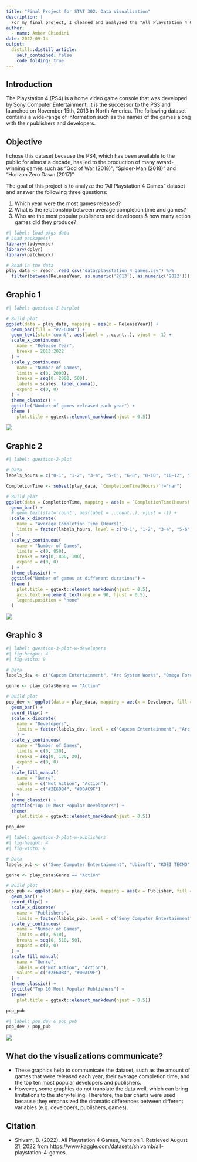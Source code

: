 ```yaml
---
title: "Final Project for STAT 302: Data Visualization"
description: |
  For my final project, I cleaned and analyzed the "All Playstation 4 Games" dataset. 
author:
  - name: Amber Chiodini
date: 2022-09-14
output:
  distill::distill_article:
    self_contained: false
    code_folding: true
---
```

## Introduction 

The Playstation 4 (PS4) is a home video game console that was developed by Sony Computer Entertainment. It is the successor to the PS3 and launched on November 15th, 2013 in North America. The following dataset contains a wide-range of information such as the names of the games along with their publishers and developers. 

## Objective 

I chose this dataset because the PS4, which has been available to the public for almost a decade, has led to the production of many award-winning games such as “God of War (2018)”, “Spider-Man (2018)” and “Horizon Zero Dawn (2017)”. 

The goal of this project is to analyze the "All Playstation 4 Games" dataset and answer the following three questions: 

1. Which year were the most games released?
2. What is the relationship between average completion time and games? 
3. Who are the most popular publishers and developers & how many action games did they produce?

```r
#| label: load-pkgs-data
# Load package(s)
library(tidyverse)
library(dplyr)
library(patchwork)

# Read in the data 
play_data <- readr::read_csv("data/playstation_4_games.csv") %>% 
  filter(between(ReleaseYear, as.numeric('2013'), as.numeric('2022')))
```

## Graphic 1

```r
#| label: question-1-barplot

# Build plot
ggplot(data = play_data, mapping = aes(x = ReleaseYear)) +
  geom_bar(fill = "#2E6DB4") + 
  geom_text(stat='count', aes(label = ..count..), vjust = -1) +
  scale_x_continuous(
    name = "Release Year", 
    breaks = 2013:2022
  ) + 
  scale_y_continuous(
    name = "Number of Games", 
    limits = c(0, 2000),
    breaks = seq(0, 2000, 500),
    labels = scales::label_comma(), 
    expand = c(0, 0) 
  ) + 
  theme_classic() +
  ggtitle("Number of games released each year") +
  theme (
    plot.title = ggtext::element_markdown(hjust = 0.5))
```


![](images/plot1.png)

## Graphic 2 

```r
#| label: question-2-plot

# Data 
labels_hours = c("0-1", "1-2", "3-4", "5-6", "6-8", "8-10", "10-12", "12-15", "15-20", "20-25", "25-30", "30-35", "35-40", "40-50", "50-60", "60-80", "80-100", "100-120", "120-150", "150-200", "200+")

CompletionTime <- subset(play_data, `CompletionTime(Hours)`!="nan")

# Build plot 
ggplot(data = CompletionTime, mapping = aes(x = `CompletionTime(Hours)`, fill = `CompletionTime(Hours)`)) + 
  geom_bar() + 
  # geom_text(stat='count', aes(label = ..count..), vjust = -1) + 
  scale_x_discrete(
    name = "Average Completion Time (Hours)", 
    limits = factor(labels_hours, level = c("0-1", "1-2", "3-4", "5-6", "6-8", "8-10", "10-12", "12-15", "15-20", "20-25", "25-30", "30-35", "35-40", "40-50", "50-60", "60-80", "80-100", "100-120", "120-150", "150-200", "200+"))
  ) + 
  scale_y_continuous(
    name = "Number of Games",
    limits = c(0, 850),
    breaks = seq(0, 850, 100),
    expand = c(0, 0)
  ) +
  theme_classic() +
  ggtitle("Number of games at different durations") + 
  theme (
    plot.title = ggtext::element_markdown(hjust = 0.5), 
    axis.text.x=element_text(angle = 90, hjust = 0.5), 
    legend.position = "none"
  )
```

![](images/plot2.png)

## Graphic 3 

```r
#| label: question-3-plot-w-developers
#| fig-height: 4
#| fig-width: 9

# Data
labels_dev <- c("Capcom Entertainment", "Arc System Works", "Omega Force", "Square Enix", "Breakthrough Gaming", "Konami Digital Entertainment", "Nippon Ichi Software", "Smobile", "Lightwood Games", "Hamster")

genre <- play_data$Genre == "Action"

# Build plot
pop_dev <- ggplot(data = play_data, mapping = aes(x = Developer, fill = genre))+
  geom_bar() + 
  coord_flip() +
  scale_x_discrete(
    name = "Developers",
    limits = factor(labels_dev, level = c("Capcom Entertainment", "Arc System Works", "Omega Force", "Square Enix", "Breakthrough Gaming", "Konami Digital Entertainment", "Nippon Ichi Software", "Smobile", "Lightwood Games", "Hamster")), 
    ) +
  scale_y_continuous(
    name = "Number of Games",
    limits = c(0, 130),
    breaks = seq(0, 130, 20),
    expand = c(0, 0)
  ) +
  scale_fill_manual(
    name = "Genre", 
    labels = c("Not Action", "Action"), 
    values = c("#2E6DB4", "#00AC9F")
  ) + 
  theme_classic() +
  ggtitle("Top 10 Most Popular Developers") +
  theme(
    plot.title = ggtext::element_markdown(hjust = 0.5))

pop_dev
```

```r
#| label: question-3-plot-w-publishers
#| fig-height: 4
#| fig-width: 9

# Data 
labels_pub <- c("Sony Computer Entertainment", "Ubisoft", "KOEI TECMO", "SEGA", "Sometimes You", "Square Enix", "Bandai Namco Entertainment", "Hamster", "Ratalaika Games", "eastasiasoft")

genre <- play_data$Genre == "Action"

# Build plot 
pop_pub <- ggplot(data = play_data, mapping = aes(x = Publisher, fill = genre)) +
  geom_bar() + 
  coord_flip() +
  scale_x_discrete(
    name = "Publishers", 
    limits = factor(labels_pub, level = c("Sony Computer Entertainment", "Ubisoft", "KOEI TECMO", "SEGA", "Sometimes You", "Square Enix", "Bandai Namco Entertainment", "Hamster", "Ratalaika Games", "eastasiasoft"))) + 
  scale_y_continuous(
    name = "Number of Games", 
    limits = c(0, 510), 
    breaks = seq(0, 510, 50), 
    expand = c(0, 0)
  ) +
  scale_fill_manual(
    name = "Genre", 
    labels = c("Not Action", "Action"), 
    values = c("#2E6DB4", "#00AC9F")
  ) + 
  theme_classic() +
  ggtitle("Top 10 Most Popular Publishers") + 
  theme(
    plot.title = ggtext::element_markdown(hjust = 0.5))

pop_pub
```

```r
#| label: pop_dev & pop_pub
pop_dev / pop_pub
```

![](images/plot3.png)

## What do the visualizations communicate?

-   These graphics help to communicate the dataset, such as the amount of games that were released each year, their average completion time, and the top ten most popular developers and publishers.\
-   However, some graphics do not translate the data well, which can bring limitations to the story-telling. Therefore, the bar charts were used because they emphasized the dramatic differences between different variables (e.g. developers, publishers, games).

## Citation

-   Shivam, B. (2022). All Playstation 4 Games, Version 1. Retrieved August 21, 2022 from https://www.kaggle.com/datasets/shivamb/all-playstation-4-games.